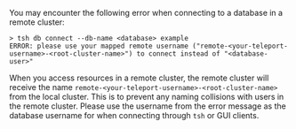You may encounter the following error when connecting to a database in a remote
cluster:
```code
> tsh db connect --db-name <database> example
ERROR: please use your mapped remote username ("remote-<your-teleport-username>-<root-cluster-name>") to connect instead of "<database-user>"
```

When you access resources in a remote cluster, the remote cluster will receive
the name `remote-<your-teleport-username>-<root-cluster-name>` from the local
cluster. This is to prevent any naming collisions with users in the remote
cluster. Please use the username from the error message as the database
username for when connecting through `tsh` or GUI clients.
